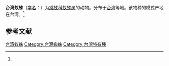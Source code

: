 {{Speciesbox
| name = 台湾蚁蛛
| status = 
| status_system = 
| image = 
| genus = Myrmarachne
| species = formosana
| authority = (Saito, 1933)<ref name='id14772'>{{cite web| url =http://www.bioinfo.cn/db05/BjdwSpecies.php?action=view&id=14772| title =台湾蚁蛛| work =《中国动物物种编目数据库》| publisher =中国科学院微生物研究所| author =中国科学院动物研究所| accessdate =2009-04-28| deadurl =yes| archiveurl =https://web.archive.org/web/20160305021630/http://www.bioinfo.cn/db05/BjdwSpecies.php?action=view&id=14772| archivedate =2016-03-05}}</ref>
}}

'''台湾蚁蛛'''（[[学名|学名]]：{{lang|la|''Myrmarachne formosana''}}）为[[跳蛛科|跳蛛科]][[蚁蛛属|蚁蛛属]]的动物。分布于[[台湾|台湾]]等地。该物种的模式产地在台湾。<ref name='id14772'/>

== 参考文献 ==
{{reflist}}

{{Wikispecies|Myrmarachne formosana}}

{{Taxonbar}}

[[Category:蚁蛛属|台湾蚁蛛]]
[[Category:台灣蜘蛛|Category:台灣蜘蛛]]
[[Category:台灣特有種|Category:台灣特有種]]


{{蜘蛛小作品}}